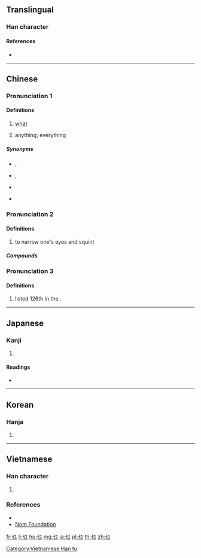 ==Translingual==

===Han character===
{{Han char|rn=5|rad=乙|as=01|sn=2|four=47712|canj=PN,PS,XPN}}

====References====
* {{Han ref|kx=0083.180|dkj=00166|dj=0168.010|hdz=10049.090|uh=4E5C|ud=20060|bh=C941|bd=51521}}

----

==Chinese==
{{zh-forms}}

===Pronunciation 1===
{{zh-pron
|c=mat1,me1
|mn-t=mih4
|cat=pronoun
}}

====Definitions====
{{zh-hanzi}}

# {{lb|zh|Cantonese|Teochew}} [[what]]
#: {{zh-x|愛 乜個？|tr=ain3 '''mih4''' gai5?|What do you want?|MN-T}}
# {{lb|zh|Cantonese}} anything; everything

=====Synonyms=====
* {{zh-l|乜嘢}}, {{zh-l|乜嘢嘢}}
* {{q|more casual}} {{zh-l|咩}}, {{zh-l|咩嘢}}
* {{q|emphatic}} {{zh-l|乜鬼}}
* {{q|literary|Mandarin}} {{zh-l|什麼}}

===Pronunciation 2===
{{zh-pron
|m=miē
|c=me1,me2,me5,mi1
|mn-t=mi1
|mc=y
|oc=y
|cat=v
}}

====Definitions====
{{zh-hanzi}}

# to narrow one's eyes and squint

=====Compounds=====
{{zh-der|乜乜屑屑|乜乜斜斜|乜乜踅踅|乜斜|乜斜眼|乜斜纏帳}}

===Pronunciation 3===
{{zh-pron
|m=niè
|c=ne6
|mn-t=nian7
|cat=pn
}}

====Definitions====
{{zh-hanzi}}

# {{surname|lang=zh|dot=,}} listed 126th in the ''{{w|Baijiaxing}}''.

----

==Japanese==

===Kanji===
{{ja-kanji|grade=|rs=乙01}}

# {{defn|lang=ja|sort=乙01}}

====Readings====
* {{ja-readings|on=[[ば]] (ba), [[め]] (me)|kun=[[やぶにらみ]] (yabunirami)}}

----

==Korean==

===Hanja===
{{ko-hanja|hangeul=먀|rv=mya|mr=mya}}

# {{defn|lang=ko|sort=乙01}}

----

==Vietnamese==

===Han character===
{{vi-readings|rs=乙01|hanviet=mã, niết, niệt, khiết, mễ|nom=khiết, mã}}

# {{defn|lang=vi|sort=乙01}}

===References===
* {{R:WinVNKey:Lê Sơn Thanh}}
* [http://nomfoundation.org/common/nom_details.php?codepoint=4e5c Nom Foundation]

[[Category:Vietnamese Han tu]]

[[fr:乜]]
[[li:乜]]
[[hu:乜]]
[[mg:乜]]
[[ja:乜]]
[[pl:乜]]
[[th:乜]]
[[zh:乜]]